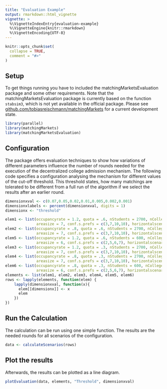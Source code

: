 ```yaml
---
title: "Evaluation Example"
output: rmarkdown::html_vignette
vignette: >
  %\VignetteIndexEntry{evaluation-example}
  %\VignetteEngine{knitr::rmarkdown}
  %\VignetteEncoding{UTF-8}
---
```


```r
knitr::opts_chunk$set(
  collapse = TRUE,
  comment = "#>"
)
```

## Setup

To get things running you have to included the matchingMarketsEvaluation package and some other requirements.
Note that the matchingMarketsEvaluation package is currently based on the function `stabsim3`, which is not yet available in the official package. Please see [github.com/tobiasreischmann/matchingMarkets](https://github.com/tobiasreischmann/matchingMarkets/tree/feature/kita-simulation) for a current development state.

```r
library(parallel)
library(matchingMarkets)
library(matchingMarketsEvaluation)
```

## Configuration

The package offers evaluation techniques to show how variations of different parameters influence the number of rounds needed for the execution of the decentralized college admission mechanism.
The following code specifies a configuration analysing the mechanism for different values of the cut-off threshold.
This threshold states, how many matchings are tolerated to be different from a full run of the algorithm if we select the results after an earlier round.

```r
dimensionxval <- c(0.07,0.05,0.02,0.01,0.005,0.002,0.001)
dimensionxlabels <- percent(dimensionxval, digits = 1)
dimensionx <- "threshold"

elem1 <- list(occupancyrate = 1.2, quota = .6, nStudents = 2700, nColleges = 60, 
              areasize = 7, conf.s.prefs = c(3,7,10,10), horizontalscenario = 1)
elem2 <- list(occupancyrate = .8, quota = .6, nStudents = 2700, nColleges = 60, 
              areasize = 7, conf.s.prefs = c(3,7,10,10), horizontalscenario = 1)
elem5 <- list(occupancyrate = 1.2, quota = .6, nStudents = 600, nColleges = 200, 
              areasize = 6, conf.s.prefs = c(2,5,6,7), horizontalscenario = 1)
elem3 <- list(occupancyrate = 1.2, quota = .3, nStudents = 2700, nColleges = 60, 
              areasize = 7, conf.s.prefs = c(3,7,10,10), horizontalscenario = 1)
elem4 <- list(occupancyrate = .8, quota = .3, nStudents = 2700, nColleges = 60, 
              areasize = 7, conf.s.prefs = c(3,7,10,10), horizontalscenario = 1)
elem6 <- list(occupancyrate = .8, quota = .3, nStudents = 600, nColleges = 200, 
              areasize = 6, conf.s.prefs = c(2,5,6,7), horizontalscenario = 1)
elements <- list(elem1, elem2, elem3, elem4, elem5, elem6)
rows <- lapply(elements, function(elem) {
    lapply(dimensionxval, function(x){
      elem[[dimensionx]] <- x
      elem
    })
})
```

## Run the Calculation

The calculation can be run using one simple function.
The results are the needed rounds for all scenarios of the configuration.

```r
data <- calculateScenarios(rows)
```

## Plot the results

Afterwards, the results can be plotted as a line diagram.
```r
plotEvaluation(data, elements, "Threshold", dimensionxval)
```
  
